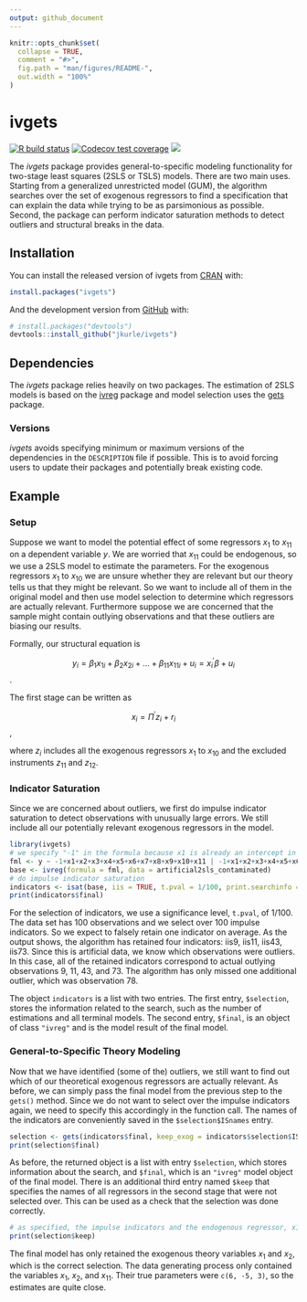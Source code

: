 ```yaml
---
output: github_document
---
```


<!-- README.md is generated from README.Rmd. Please edit that file -->

```r
knitr::opts_chunk$set(
  collapse = TRUE,
  comment = "#>",
  fig.path = "man/figures/README-",
  out.width = "100%"
)
```

# ivgets

<!-- badges: start -->
[![R build status](https://github.com/jkurle/ivgets/workflows/R-CMD-check/badge.svg)](https://github.com/jkurle/ivgets/actions)
[![Codecov test coverage](https://codecov.io/gh/jkurle/ivgets/branch/master/graph/badge.svg)](https://app.codecov.io/gh/jkurle/ivgets?branch=master)
[![](https://www.r-pkg.org/badges/version/ivgets?color=blue)](https://cran.r-project.org/package=ivgets)
<!-- badges: end -->

The _ivgets_ package provides general-to-specific modeling functionality for
two-stage least squares (2SLS or TSLS) models. There are two main uses. Starting
from a generalized unrestricted model (GUM), the algorithm searches over the set
of exogenous regressors to find a specification that can explain the data while
trying to be as parsimonious as possible. Second, the package can perform
indicator saturation methods to detect outliers and structural breaks in the
data.

## Installation

You can install the released version of ivgets from [CRAN](https://CRAN.R-project.org) with:

``` r
install.packages("ivgets")
```

And the development version from [GitHub](https://github.com/) with:

``` r
# install.packages("devtools")
devtools::install_github("jkurle/ivgets")
```

## Dependencies

The _ivgets_ package relies heavily on two packages. The estimation of 2SLS
models is based on the [ivreg](https://zeileis.github.io/ivreg/) package and
model selection uses the [gets](http://www.sucarrat.net/R/gets/) package.

### Versions

_ivgets_ avoids specifying minimum or maximum versions of the dependencies in
the `DESCRIPTION` file if possible. This is to avoid forcing users to update
their packages and potentially break existing code.

## Example

### Setup

Suppose we want to model the potential effect of some regressors $x_{1}$ to
$x_{11}$ on a dependent variable $y$. We are worried that $x_{11}$ could be
endogenous, so we use a 2SLS model to estimate the parameters. For the exogenous
regressors $x_{1}$ to $x_{10}$ we are unsure whether they are relevant but our
theory tells us that they might be relevant. So we want to include all of them
in the original model and then use model selection to determine which regressors
are actually relevant. Furthermore suppose we are concerned that the sample
might contain outlying observations and that these outliers are biasing our
results.

Formally, our structural equation is

$$
y_{i} = \beta_{1} x_{1i} + \beta_{2}
x_{2i} + ... + \beta_{11} x_{11i} + u_{i} = x_{i}^{\prime} \beta + u_{i}
$$.


The first stage can be written as 

$$x_{i} = \Pi^{\prime} z_{i} + r_{i}$$,

where $z_{i}$ includes all the exogenous regressors $x_{1}$ to $x_{10}$ and the
excluded instruments $z_{11}$ and $z_{12}$.

### Indicator Saturation

Since we are concerned about outliers, we first do impulse indicator saturation
to detect observations with unusually large errors. We still include all our
potentially relevant exogenous regressors in the model.

```r
library(ivgets)
# we specify "-1" in the formula because x1 is already an intercept in our data frame
fml <- y ~ -1+x1+x2+x3+x4+x5+x6+x7+x8+x9+x10+x11 | -1+x1+x2+x3+x4+x5+x6+x7+x8+x9+x10+z11+z12
base <- ivreg(formula = fml, data = artificial2sls_contaminated)
# do impulse indicator saturation
indicators <- isat(base, iis = TRUE, t.pval = 1/100, print.searchinfo = FALSE)
print(indicators$final)
```
For the selection of indicators, we use a significance level, `t.pval`, of
1/100. The data set has 100 observations and we select over 100 impulse
indicators. So we expect to falsely retain one indicator on average. As the
output shows, the algorithm has retained four indicators: iis9, iis11, iis43,
iis73. Since this is artificial data, we know which observations were outliers.
In this case, all of the retained indicators correspond to actual outlying
observations 9, 11, 43, and 73. The algorithm has only missed one additional
outlier, which was observation 78.

The object `indicators` is a list with two entries. The first entry,
`$selection`, stores the information related to the search, such as the number
of estimations and all terminal models. The second entry, `$final`, is an object
of class `"ivreg"` and is the model result of the final model.

### General-to-Specific Theory Modeling

Now that we have identified (some of the) outliers, we still want to find out
which of our theoretical exogenous regressors are actually relevant. As before,
we can simply pass the final model from the previous step to the `gets()`
method. Since we do not want to select over the impulse indicators again, we
need to specify this accordingly in the function call. The names of the
indicators are conveniently saved in the `$selection$ISnames` entry.

```r
selection <- gets(indicators$final, keep_exog = indicators$selection$ISnames, print.searchinfo = FALSE)
print(selection$final)
```
As before, the returned object is a list with entry `$selection`, which stores information about the search, and `$final`, which is an `"ivreg"` model object of the final model. There is an additional third entry named `$keep` that
specifies the names of all regressors in the second stage that were not selected over. This can be used as a check that the selection was done correctly.

```r
# as specified, the impulse indicators and the endogenous regressor, x11, were not selected over
print(selection$keep)
```

The final model has only retained the exogenous theory variables $x_{1}$ and $x_{2}$, which is the correct selection. The data generating process only contained the variables $x_{1}$, $x_{2}$, and $x_{11}$. Their true parameters were `c(6, -5, 3)`, so the estimates are quite close.

